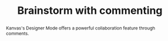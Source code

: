 ---
title: Brainstorm with commenting
abstract: "Kanvas's Designer Mode offers a powerful collaboration feature through comments."
thumbnail: ../../../assets/images/comments/comment.svg
eurl: https://layer5.io/cloud-native-management/kanvas/collaborate/peer-reviews
category: usecase
status: delivered
---